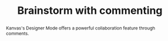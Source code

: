 ---
title: Brainstorm with commenting
abstract: "Kanvas's Designer Mode offers a powerful collaboration feature through comments."
thumbnail: ../../../assets/images/comments/comment.svg
eurl: https://layer5.io/cloud-native-management/kanvas/collaborate/peer-reviews
category: usecase
status: delivered
---